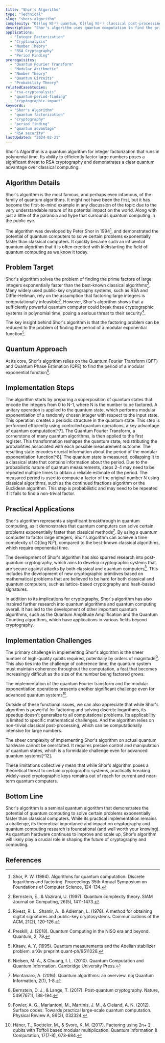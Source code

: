 ```yaml
---
title: "Shor's Algorithm"
type: "Technical"
slug: "shors-algorithm"
complexity: "O((log N)³) quantum, O((log N)²) classical post-processing"
description: "Shor's algorithm uses quantum computation to find the prime factors of a large integer in polynomial time, a task considered computationally infeasible for classical computers."
applications:
  - "Integer Factorization"
  - "Cryptanalysis"
  - "Number Theory"
  - "RSA Cryptography"
  - "Period Finding"
prerequisites:
  - "Quantum Fourier Transform"
  - "Modular Arithmetic"
  - "Number Theory"
  - "Quantum Circuits"
  - "Probability Theory"
relatedCaseStudies:
  - "rsa-cryptanalysis"
  - "quantum-period-finding"
  - "cryptographic-impact"
keywords:
  - "Shor's Algorithm"
  - "quantum factorization"
  - "cryptography"
  - "period finding"
  - "quantum advantage"
  - "RSA security"
lastUpdated: "2024-02-21"
---
```


Shor's Algorithm is a quantum algorithm for integer factorization that runs in polynomial time. Its ability to efficiently factor large numbers poses a significant threat to RSA cryptography and demonstrates a clear quantum advantage over classical computing.

## Algorithm Details

Shor's algorithm is the most famous, and perhaps even infamous, of the family of quantum algorithms. It might not have been the first, but it has become the first-to-mind example in any discussion of the topic due to the very understandable nature of its potential impact on the world. Along with just a little of the paranoia and hype that surrounds quantum computing in the public eye.

The algorithm was developed by Peter Shor in 1994[^1], and demonstrated the potential of quantum computers to solve certain problems exponentially faster than classical computers. It quickly became such an influential quantum algorithm that it is often credited with kickstarting the field of quantum computing as we know it today.

## Problem Target

Shor's algorithm solves the problem of finding the prime factors of large integers exponentially faster than the best-known classical algorithms[^2]. Many widely used public-key cryptography systems, such as RSA and Diffie-Hellman, rely on the assumption that factoring large integers is computationally infeasible[^3]. However, Shor's algorithm shows that a sufficiently powerful quantum computer could break these cryptographic systems in polynomial time, posing a serious threat to their security[^4].

The key insight behind Shor's algorithm is that the factoring problem can be reduced to the problem of finding the period of a modular exponential function[^5].

## Quantum Approach

At its core, Shor's algorithm relies on the Quantum Fourier Transform (QFT) and Quantum Phase Estimation (QPE) to find the period of a modular exponential function[^6].

## Implementation Steps

<Steps>
  <Step title="Quantum state preparation">
    The algorithm starts by preparing a superposition of quantum states that encode the integers from 0 to N-1, where N is the number to be factored.
  </Step>

  <Step title="Modular exponentiation">
    A unitary operation is applied to the quantum state, which performs modular exponentiation of a randomly chosen integer with respect to the input state. This operation creates a periodic structure in the quantum state. This step is performed efficiently using controlled quantum operations, a key advantage of quantum computation[^7].
  </Step>

  <Step title="Quantum Fourier Transform">
    The Quantum Fourier Transform, a cornerstone of many quantum algorithms, is then applied to the first register. This transformation reshapes the quantum state, redistributing the probabilities associated with each possible measurement outcome. The resulting state encodes crucial information about the period of the modular exponentiation function[^8].
  </Step>

  <Step title="Measurement">
    The quantum state is measured, collapsing it to a classical state that contains information about the period. Due to the probabilistic nature of quantum measurements, steps 2-4 may need to be repeated multiple times to obtain a reliable estimate of the period.
  </Step>

  <Step title="Classical post-processing">
    The measured period is used to compute a factor of the original number N using classical algorithms, such as the continued fractions algorithm or the Euclidean algorithm. This step is probabilistic and may need to be repeated if it fails to find a non-trivial factor.
  </Step>
</Steps>

## Practical Applications

Shor's algorithm represents a significant breakthrough in quantum computing, as it demonstrates that quantum computers can solve certain problems exponentially faster than classical methods[^8]. By using a quantum computer to factor large integers, Shor's algorithm can achieve a time complexity of O((log N)³), compared to the best-known classical algorithms, which require exponential time.

The development of Shor's algorithm has also spurred research into post-quantum cryptography, which aims to develop cryptographic systems that are secure against attacks by both classical and quantum computers[^9]. This includes the development of new cryptographic primitives based on mathematical problems that are believed to be hard for both classical and quantum computers, such as lattice-based cryptography and hash-based signatures.

In addition to its implications for cryptography, Shor's algorithm has also inspired further research into quantum algorithms and quantum computing overall. It has led to the development of other important quantum algorithms, such as the Quantum Amplitude Amplification and the Quantum Counting algorithms, which have applications in various fields beyond cryptography.

## Implementation Challenges

The primary challenge in implementing Shor's algorithm is the sheer number of high-quality qubits required, potentially by orders of magnitude[^10]. This also ties into the challenge of coherence time; the quantum system must maintain coherence throughout the computation, a feat that becomes increasingly difficult as the size of the number being factored grows.

The implementation of the quantum Fourier transform and the modular exponentiation operations presents another significant challenge even for advanced quantum systems[^11].

Outside of these functional issues, we can also appreciate that while Shor's algorithm is powerful for factoring and solving discrete logarithms, its speedup doesn't generalize to all computational problems. Its applicability is limited to specific mathematical challenges. And the algorithm relies on non-trivial classical post-processing, which can be computationally intensive for large numbers.

The sheer complexity of implementing Shor's algorithm on actual quantum hardware cannot be overstated. It requires precise control and manipulation of quantum states, which is a formidable challenge even for advanced quantum systems[^12].

These limitations collectively mean that while Shor's algorithm poses a theoretical threat to certain cryptographic systems, practically breaking widely-used cryptographic keys remains out of reach for current and near-term quantum computers.

## Bottom Line

Shor's algorithm is a seminal quantum algorithm that demonstrates the potential of quantum computing to solve certain problems exponentially faster than classical computers. While its practical implementation remains a challenge, its theoretical importance and impact on cryptography and quantum computing research is foundational (and well worth your knowing). As quantum hardware continues to improve and scale up, Shor's algorithm will likely play a crucial role in shaping the future of cryptography and computing.

## References

[^1]: Shor, P. W. (1994). Algorithms for quantum computation: Discrete logarithms and factoring. Proceedings 35th Annual Symposium on Foundations of Computer Science, 124-134.
[^2]: Bernstein, E., & Vazirani, U. (1997). Quantum complexity theory. SIAM Journal on Computing, 26(5), 1411-1473.
[^3]: Rivest, R. L., Shamir, A., & Adleman, L. (1978). A method for obtaining digital signatures and public-key cryptosystems. Communications of the ACM, 21(2), 120-126.
[^4]: Preskill, J. (2018). Quantum Computing in the NISQ era and beyond. Quantum, 2, 79.
[^5]: Kitaev, A. Y. (1995). Quantum measurements and the Abelian stabilizer problem. arXiv preprint quant-ph/9511026.
[^6]: Nielsen, M. A., & Chuang, I. L. (2010). Quantum Computation and Quantum Information. Cambridge University Press.
[^7]: Coppersmith, D. (1994). An approximate Fourier transform useful in quantum factoring. IBM Research Report RC19642.
[^8]: Montanaro, A. (2016). Quantum algorithms: an overview. npj Quantum Information, 2(1), 1-8.
[^9]: Bernstein, D. J., & Lange, T. (2017). Post-quantum cryptography. Nature, 549(7671), 188-194.
[^10]: Fowler, A. G., Mariantoni, M., Martinis, J. M., & Cleland, A. N. (2012). Surface codes: Towards practical large-scale quantum computation. Physical Review A, 86(3), 032324.
[^11]: Häner, T., Roetteler, M., & Svore, K. M. (2017). Factoring using 2n+ 2 qubits with Toffoli based modular multiplication. Quantum Information & Computation, 17(7-8), 673-684.